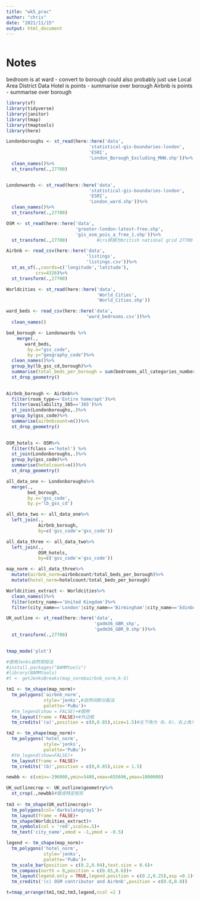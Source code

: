 ```yaml
---
title: "wk5_prac"
author: "chris"
date: "2021/11/15"
output: html_document
---
```

```r

```

# Notes

bedroom is at ward - convert to borough
could also probably just use Local Area District Data
Hotel is points - summarise over borough
Airbnb is points - summarise over borough


```r
library(sf)
library(tidyverse)
library(janitor)
library(tmap)
library(tmaptools)
library(here)
```

```r
Londonboroughs <- st_read(here::here('data',
                               'statistical-gis-boundaries-london',
                               'ESRI',
                               'London_Borough_Excluding_MHW.shp'))%>%
  clean_names()%>%
  st_transform(.,27700)


Londonwards <- st_read(here::here('data',
                               'statistical-gis-boundaries-london',
                               'ESRI',
                               'London_ward.shp'))%>%
  clean_names()%>%
  st_transform(.,27700)
```
```r
OSM <- st_read(here::here('data',
                          'greater-london-latest-free.shp',
                          'gis_osm_pois_a_free_1.shp'))%>%
  st_transform(.,27700)           #crs转换为british national grid 27700

Airbnb <- read_csv(here::here('data',
                              'listings',
                              'listings.csv'))%>%
  st_as_sf(.,coords=c('longitude','latitude'),
           crs=4326)%>%
  st_transform(.,27700)

Worldcities <- st_read(here::here('data',
                                  'World_Cities',
                                  'World_Cities.shp'))

ward_beds <- read_csv(here::here('data',
                              'ward_bedrooms.csv'))%>%
  clean_names()
```
```r
bed_borough <- Londonwards %>%
    merge(.,
       ward_beds, 
        by.x="gss_code", 
        by.y="geography_code")%>%
  clean_names()%>%
  group_by(lb_gss_cd,borough)%>%
  summarise(total_beds_per_borough = sum(bedrooms_all_categories_number_of_bedrooms_measures_value, na.rm = TRUE))%>%
  st_drop_geometry()
            
```
```r
Airbnb_borough <- Airbnb%>%
  filter(room_type=='Entire home/apt')%>%
  filter(availability_365=='365')%>%
  st_join(Londonboroughs,.)%>%
  group_by(gss_code)%>%
  summarise(airbnbcount=n())%>%
  st_drop_geometry()
  
```

```r
OSM_hotels <- OSM%>%
  filter(fclass =='hotel') %>%
  st_join(Londonboroughs,.)%>%
  group_by(gss_code)%>%
  summarise(hotelcount=n())%>%
  st_drop_geometry()
```

```r
all_data_one <- Londonboroughs%>%
  merge(.,
        bed_borough,
        by.x='gss_code',
        by.y='lb_gss_cd')

all_data_two <- all_data_one%>%
  left_join(.,
            Airbnb_borough,
            by=c('gss_code'='gss_code'))

all_data_three <- all_data_two%>%
  left_join(.,
            OSM_hotels,
            by=c('gss_code'='gss_code'))

map_norm <- all_data_three%>%
  mutate(airbnb_norm=airbnbcount/total_beds_per_borough)%>%
  mutate(hotel_norm=hotelcount/total_beds_per_borough)

```

```r
Worldcities_extract <- Worldcities%>%
  clean_names()%>%
  filter(cntry_name=='United Kingdom')%>%
  filter(city_name=='London'|city_name=='Birmingham'|city_name=='Edinburgh')

UK_outline <- st_read(here::here('data',
                                 'gadm36_GBR_shp',
                                 'gadm36_GBR_0.shp'))%>%
  st_transform(.,27700)
  
```
```r
tmap_mode('plot')

#使用Jenks自然简短法
#install.packages("BAMMtools")
#library(BAMMtools)
#t <- getJenksBreaks(map_norm$airbnb_norm,k-5)

tm1 <- tm_shape(map_norm)+
  tm_polygons('airbnb_norm',
              style='jenks',#自然间断分裂法
              palette='PuBu')+
  #tm_legend(show = FALSE)+#图例
  tm_layout(frame = FALSE)+#外边框
  tm_credits('(a)',position = c(0,0.85),size=1.5)#左下角为（0，0），右上角为（1，1）

tm2 <- tm_shape(map_norm)+
  tm_polygons('hotel_norm',
              style='jenks',
              palette='PuBu')+
  #tm_legend(show=FALSE)+
  tm_layout(frame = FALSE)+
  tm_credits('(b)',position = c(0,0.85),size = 1.5)

newbb <- c(xmin=-296000,ymin=5408,xmax=655696,ymax=1000000)

UK_outlinecrop <- UK_outline$geometry%>%
  st_crop(.,newbb)#裁成特定矩形
  
tm3 <- tm_shape(UK_outlinecrop)+
  tm_polygons(col='darkslategray1')+
  tm_layout(frame = FALSE)+
  tm_shape(Worldcities_extract)+
  tm_symbols(col = 'red',scale=.5)+
  tm_text('city_name',xmod = -1,ymod = -0.5)

legend <- tm_shape(map_norm)+
  tm_polygons('hotel_norm',
              style='jenks',
              palette='PuBu')+
  tm_scale_bar(position = c(0.2,0.04),text.size = 0.6)+
  tm_compass(north = 0,position = c(0.65,0.6))+
  tm_layout(legend.only = TRUE,legend.position = c(0.2,0.25),asp =0.1)+
  tm_credits('(c) OSM contributor and Airbnb',position = c(0.0,0.0))

t=tmap_arrange(tm1,tm2,tm3,legend,ncol =2 )

```


